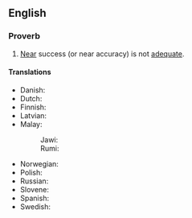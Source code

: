 ==English==

===Proverb===
{{en-proverb}}

# [[near|Near]] success (or near accuracy) is not [[adequate]].
#: {{syn|en|a miss is as good as a mile|close but no cigar|close only counts in horseshoes and hand grenades}}

====Translations====
{{trans-top|near success (or correctness) is not deemed success (or correctness)}}
* Danish: {{t|da|lige ved og næsten slår ingen mand af hesten}}
* Dutch: {{t|nl|bijna telt niet}}
* Finnish: {{t|fi|melkein on metri maalista}}
* Latvian: {{t|lv|gandrīz neskaitās}}
* Malay:
*: Jawi: {{t|ms|دکت تق ترچاڤاي, جاءوه تق برانتارا|sc=Arab}}
*: Rumi: {{t|ms|dekat tak tercapai, jauh tak berantara}}
{{trans-mid}}
* Norwegian: {{t|no|nesten holder ikke}}
* Polish: {{t|pl|prawie robi wielką różnicę}}
* Russian: {{t|ru|чуть-чу́ть не счита́ется}}
* Slovene: {{t|sl|skoraj še ni zajca ujel}}
* Spanish: {{t|es|los casis no cuentan}}
* Swedish: {{t+|sv|nära skjuter ingen hare}}
{{trans-bottom}}